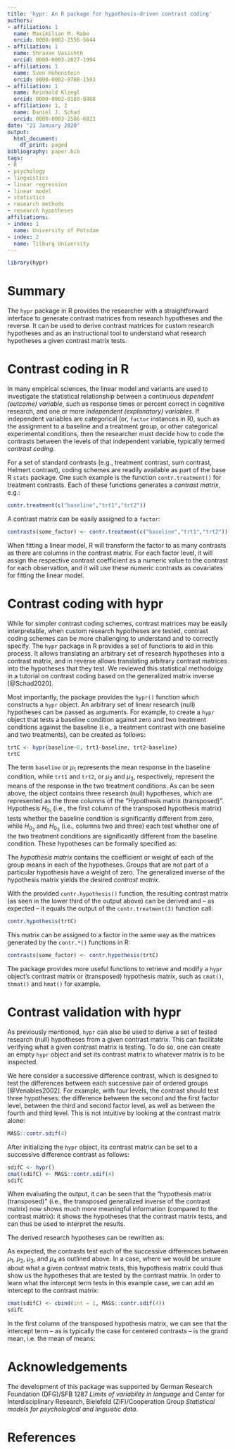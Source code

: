 ```yaml
---
title: 'hypr: An R package for hypothesis-driven contrast coding'
authors:
- affiliation: 1
  name: Maximilian M. Rabe
  orcid: 0000-0002-2556-5644
- affiliation: 1
  name: Shravan Vasishth
  orcid: 0000-0003-2027-1994
- affiliation: 1
  name: Sven Hohenstein
  orcid: 0000-0002-9708-1593
- affiliation: 1
  name: Reinhold Kliegl
  orcid: 0000-0002-0180-8488
- affiliation: 1, 2
  name: Daniel J. Schad
  orcid: 0000-0003-2586-6823
date: "21 January 2020"
output:
  html_document:
    df_print: paged
bibliography: paper.bib
tags:
- R
- psychology
- linguistics
- linear regression
- linear model
- statistics
- research methods
- research hypotheses
affiliations:
- index: 1
  name: University of Potsdam
- index: 2
  name: Tilburg University
---
```


```r
library(hypr)
```

# Summary

The `hypr` package in R provides the researcher with a straightforward interface to generate contrast matrices from research hypotheses and the reverse. It can be used to derive contrast matrices for custom research hypotheses and as an instructional tool to understand what research hypotheses a given contrast matrix tests.

# Contrast coding in R

In many empirical sciences, the linear model and variants are used to investigate the statistical relationship between a continuous *dependent (outcome) variable*, such as response times or percent correct in cognitive research, and one or more *independent (explanatory) variables*. If independent variables are categorical (or, `factor` instances in R), such as the assignment to a baseline and a treatment group, or other categorical experimental conditions, then the researcher must decide how to code the contrasts between the levels of that independent variable, typically termed *contrast coding*.

For a set of standard contrasts (e.g., treatment contrast, sum contrast, Helmert contrast), coding schemes are readily available as part of the base R `stats` package. One such example is the function `contr.treatment()` for treatment contrasts. Each of these functions generates a *contrast matrix*, e.g.:

```r
contr.treatment(c("baseline","trt1","trt2"))
```

A contrast matrix can be easily assigned to a `factor`:

```r
contrasts(some_factor) <- contr.treatment(c("baseline","trt1","trt2"))
```

When fitting a linear model, R will transform the factor to as many contrasts as there are columns in the contrast matrix. For each factor level, it will assign the respective contrast coefficient as a numeric value to the contrast for each observation, and it will use these numeric contrasts as covariates for fitting the linear model.

# Contrast coding with hypr

While for simpler contrast coding schemes, contrast matrices may be easily interpretable, when custom research hypotheses are tested, contrast coding schemes can be more challenging to understand and to correctly specify. The `hypr` package in R provides a set of functions to aid in this process. It allows translating an arbitrary set of research hypotheses into a contrast matrix, and in reverse allows translating arbitrary contrast matrices into the hypotheses that they test. We reviewed this statistical methodolgy in a tutorial on contrast coding based on the generalized matrix inverse [@Schad2020].

Most importantly, the package provides the `hypr()` function which constructs a `hypr` object. An arbitrary set of linear research (null) hypotheses can be passed as arguments. For example, to create a `hypr` object that tests a baseline condition against zero and two treatment conditions against the baseline (i.e., a treatment contrast with one baseline and two treatments), can be created as follows:

```r
trtC <- hypr(baseline~0, trt1~baseline, trt2~baseline)
trtC
```

The term `baseline` or $\mu_1$ represents the mean response in the baseline condition, while `trt1` and `trt2`, or $\mu_2$ and $\mu_3$, respectively, represent the means of the response in the two treatment conditions. As can be seen above, the object contains three research (null) hypotheses, which are represented as the three columns of the "Hypothesis matrix (transposed)". Hypothesis $H_{0_1}$ (i.e., the first column of the transposed hypothesis matrix) tests whether the baseline condition is significantly different from zero, while $H_{0_2}$ and $H_{0_3}$ (i.e., columns two and three) each test whether one of the two treatment conditions are significantly different from the baseline condition. These hypotheses can be formally specified as:

\begin{align*}
H_{0_1}: && \mu_1 & = 0 && \\
H_{0_2}: && \mu_2 & = \mu_1 && \\
H_{0_3}: && \mu_3 & = \mu_1 &&
\end{align*}

The *hypothesis matrix* contains the coefficient or weight of each of the group means in each of the hypotheses. Groups that are not part of a particular hypothesis have a weight of zero. The generalized inverse of the hypothesis matrix yields the desired *contrast matrix*.

With the provided `contr.hypothesis()` function, the resulting contrast matrix (as seen in the lower third of the output above) can be derived and -- as expected -- it equals the output of the `contr.treatment(3)` function call:

```r
contr.hypothesis(trtC)
```

This matrix can be assigned to a factor in the same way as the matrices generated by the `contr.*()` functions in R:

```r
contrasts(some_factor) <- contr.hypothesis(trtC)
```

The package provides more useful functions to retrieve and modify a `hypr` object's contrast matrix or (transposed) hypothesis matrix, such as `cmat()`, `thmat()` and `hmat()` for example.

# Contrast validation with hypr

As previously mentioned, `hypr` can also be used to derive a set of tested research (null) hypotheses from a given contrast matrix. This can facilitate verifying what a given contrast matrix is testing. To do so, one can create an empty `hypr` object and set its contrast matrix to whatever matrix is to be inspected.

We here consider a successive difference contrast, which is designed to test the differences between each successive pair of ordered groups [@Venables2002]. For example, with four levels, the contrast should test three hypotheses: the difference between the second and the first factor level, between the third and second factor level, as well as between the fourth and third level. This is not intuitive by looking at the contrast matrix alone:

```r
MASS::contr.sdif(4)
```

After initializing the `hypr` object, its contrast matrix can be set to a successive difference contrast as follows:

```r
sdifC <- hypr()
cmat(sdifC) <- MASS::contr.sdif(4)
sdifC
```

When evaluating the output, it can be seen that the "hypothesis matrix (transposed)" (i.e., the transposed generalized inverse of the contrast matrix) now shows much more meaningful information (compared to the contrast matrix): it shows the hypotheses that the contrast matrix tests, and can thus be used to interpret the results.

The derived research hypotheses can be rewritten as:

\begin{align*}
H_{0_1}:&& \mu_2 & = \mu_1 && \\
H_{0_2}:&& \mu_3 & = \mu_2 && \\
H_{0_3}:&& \mu_4 & = \mu_3 &&
\end{align*}

As expected, the contrasts test each of the successive differences between $\mu_1$, $\mu_2$, $\mu_3$, and $\mu_4$ as outlined above. In a case, where we would be unsure about what a given contrast matrix tests, this hypothesis matrix could thus show us the hypotheses that are tested by the contrast matrix. In order to learn what the intercept term tests in this example case, we can add an intercept to the contrast matrix:

```r
cmat(sdifC) <- cbind(int = 1, MASS::contr.sdif(4))
sdifC
```

In the first column of the transposed hypothesis matrix, we can see that the intercept term -- as is typically the case for centered contrasts -- is the grand mean, i.e. the mean of means:

\begin{align*}
H_{0_{Int}}:&& 0 & = \frac{\mu_1+\mu_2+\mu_3+\mu_4}{4} &&
\end{align*}

# Acknowledgements

The development of this package was supported by German Research Foundation (DFG)/SFB 1287 _Limits of variability in language_ and Center for Interdisciplinary Research, Bielefeld (ZiF)/Cooperation Group _Statistical models for psychological and linguistic data_.

# References
